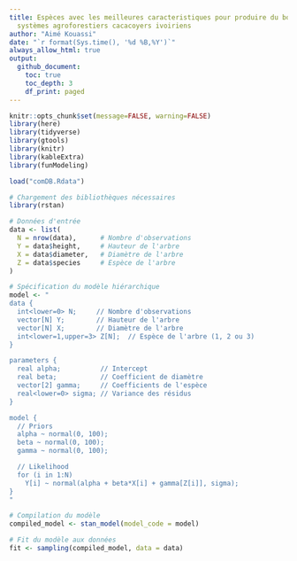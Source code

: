 ```yaml
---
title: Espèces avec les meilleures caracteristiques pour produire du bois dans les
  systèmes agroforestiers cacacoyers ivoiriens
author: "Aimé Kouassi"
date: "`r format(Sys.time(), '%d %B,%Y')`"
always_allow_html: true
output:
  github_document:
    toc: true
    toc_depth: 3
    df_print: paged
---
```


```r
knitr::opts_chunk$set(message=FALSE, warning=FALSE)
library(here)
library(tidyverse)
library(gtools)
library(knitr)
library(kableExtra)
library(funModeling)
```

```r
load("comDB.Rdata")
```


```r
# Chargement des bibliothèques nécessaires
library(rstan)

# Données d'entrée
data <- list(
  N = nrow(data),      # Nombre d'observations
  Y = data$height,     # Hauteur de l'arbre
  X = data$diameter,   # Diamètre de l'arbre
  Z = data$species     # Espèce de l'arbre
)

# Spécification du modèle hiérarchique
model <- "
data {
  int<lower=0> N;     // Nombre d'observations
  vector[N] Y;        // Hauteur de l'arbre
  vector[N] X;        // Diamètre de l'arbre
  int<lower=1,upper=3> Z[N];  // Espèce de l'arbre (1, 2 ou 3)
}

parameters {
  real alpha;          // Intercept
  real beta;           // Coefficient de diamètre
  vector[2] gamma;     // Coefficients de l'espèce
  real<lower=0> sigma; // Variance des résidus
}

model {
  // Priors
  alpha ~ normal(0, 100);
  beta ~ normal(0, 100);
  gamma ~ normal(0, 100);

  // Likelihood
  for (i in 1:N)
    Y[i] ~ normal(alpha + beta*X[i] + gamma[Z[i]], sigma);
}
"

# Compilation du modèle
compiled_model <- stan_model(model_code = model)

# Fit du modèle aux données
fit <- sampling(compiled_model, data = data)
```

